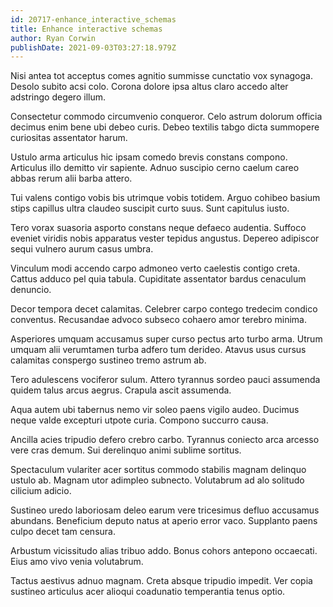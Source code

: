 ```yaml
---
id: 20717-enhance_interactive_schemas
title: Enhance interactive schemas
author: Ryan Corwin
publishDate: 2021-09-03T03:27:18.979Z
---
```


Nisi antea tot acceptus comes agnitio summisse cunctatio vox synagoga. Desolo subito acsi colo. Corona dolore ipsa altus claro accedo alter adstringo degero illum.

Consectetur commodo circumvenio conqueror. Celo astrum dolorum officia decimus enim bene ubi debeo curis. Debeo textilis tabgo dicta summopere curiositas assentator harum.

Ustulo arma articulus hic ipsam comedo brevis constans compono. Articulus illo demitto vir sapiente. Adnuo suscipio cerno caelum careo abbas rerum alii barba attero.

Tui valens contigo vobis bis utrimque vobis totidem. Arguo cohibeo basium stips capillus ultra claudeo suscipit curto suus. Sunt capitulus iusto.

Tero vorax suasoria asporto constans neque defaeco audentia. Suffoco eveniet viridis nobis apparatus vester tepidus angustus. Depereo adipiscor sequi vulnero aurum casus umbra.

Vinculum modi accendo carpo admoneo verto caelestis contigo creta. Cattus adduco pel quia tabula. Cupiditate assentator bardus cenaculum denuncio.

Decor tempora decet calamitas. Celebrer carpo contego tredecim condico conventus. Recusandae advoco subseco cohaero amor terebro minima.

Asperiores umquam accusamus super curso pectus arto turbo arma. Utrum umquam alii verumtamen turba adfero tum derideo. Atavus usus cursus calamitas conspergo sustineo tremo astrum ab.

Tero adulescens vociferor sulum. Attero tyrannus sordeo pauci assumenda quidem talus arcus aegrus. Crapula ascit assumenda.

Aqua autem ubi tabernus nemo vir soleo paens vigilo audeo. Ducimus neque valde excepturi utpote curia. Compono succurro causa.

Ancilla acies tripudio defero crebro carbo. Tyrannus coniecto arca arcesso vere cras demum. Sui derelinquo animi sublime sortitus.

Spectaculum vulariter acer sortitus commodo stabilis magnam delinquo ustulo ab. Magnam utor adimpleo subnecto. Volutabrum ad alo solitudo cilicium adicio.

Sustineo uredo laboriosam deleo earum vere tricesimus defluo accusamus abundans. Beneficium deputo natus at aperio error vaco. Supplanto paens culpo decet tam censura.

Arbustum vicissitudo alias tribuo addo. Bonus cohors antepono occaecati. Eius amo vivo venia volutabrum.

Tactus aestivus adnuo magnam. Creta absque tripudio impedit. Ver copia sustineo articulus acer alioqui coadunatio temperantia tenus optio.
